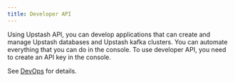 ```yaml
---
title: Developer API
---
```


Using Upstash API, you can develop applications that can create and manage
Upstash databases and Upstash kafka clusters. You can automate everything that
you can do in the console. To use developer API, you need to create an API key
in the console.

See [DevOps](/devops) for details.
